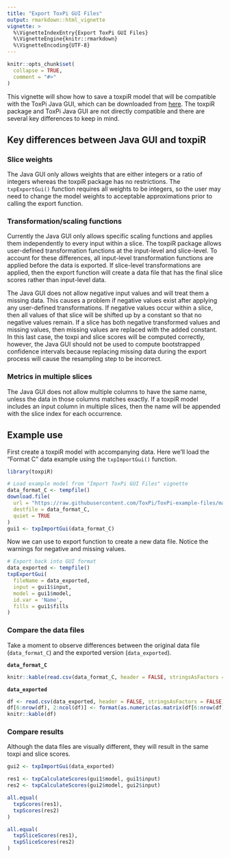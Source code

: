 ---
title: "Export ToxPi GUI Files"
output: rmarkdown::html_vignette
vignette: >
  %\VignetteIndexEntry{Export ToxPi GUI Files}
  %\VignetteEngine{knitr::rmarkdown}
  %\VignetteEncoding{UTF-8}
---
<style type="text/css">
.small-text {
  font-size: 10px;
}
</style>

```{r, include = FALSE}
knitr::opts_chunk$set(
  collapse = TRUE,
  comment = "#>"
)
```

This vignette will show how to save a toxpiR model that will be compatible with the ToxPi Java GUI, which can be downloaded from [here](https://toxpi.org/). The toxpiR package and ToxPi Java GUI are not directly compatible and there are several key differences to keep in mind.

## Key differences between Java GUI and toxpiR

### Slice weights

The Java GUI only allows weights that are either integers or a ratio of integers whereas the toxpiR package has no restrictions. The `txpExportGui()` function requires all weights to be integers, so the user may need to change the model weights to acceptable approximations prior to calling the export function.

### Transformation/scaling functions

Currently the Java GUI only allows specific scaling functions and applies them independently to every input within a slice. The toxpiR package allows user-defined transformation functions at the input-level and slice-level. To account for these differences, all input-level transformation functions are applied before the data is exported. If slice-level transformations are applied, then the export function will create a data file that has the final slice scores rather than input-level data.

The Java GUI does not allow negative input values and will treat them a missing data. This causes a problem if negative values exist after applying any user-defined transformations. If negative values occur within a slice, then all values of that slice will be shifted up by a constant so that no negative values remain. If a slice has both negative transformed values and missing values, then missing values are replaced with the added constant. In this last case, the toxpi and slice scores will be computed correctly, however, the Java GUI should not be used to compute bootstrapped confidence intervals because replacing missing data during the export process will cause the resampling step to be incorrect.

### Metrics in multiple slices

The Java GUI does not allow multiple columns to have the same name, unless the data in those columns matches exactly. If a toxpiR model includes an input column in multiple slices, then the name will be appended with the slice index for each occurrence.

## Example use

First create a toxpiR model with accompanying data. Here we'll load the "Format C" data example using the `txpImportGui()` function.

```{r}
library(toxpiR)

# Load example model from "Import ToxPi GUI Files" vignette
data_format_C <- tempfile()
download.file(
  url = "https://raw.githubusercontent.com/ToxPi/ToxPi-example-files/main/format_C.csv",
  destfile = data_format_C,
  quiet = TRUE
)
gui1 <- txpImportGui(data_format_C)
```

Now we can use to export function to create a new data file. Notice the warnings for negative and missing values.

```{r}
# Export back into GUI format
data_exported <- tempfile()
txpExportGui(
  fileName = data_exported,
  input = gui1$input,
  model = gui1$model,
  id.var = 'Name',
  fills = gui1$fills
)
```

### Compare the data files

Take a moment to observe differences between the original data file (`data_format_C`) and the exported version (`data_exported`).

**`data_format_C`**

```{r echo=FALSE}
knitr::kable(read.csv(data_format_C, header = FALSE, stringsAsFactors = FALSE))
```

**`data_exported`**

<div style="white-space: nowrap">
```{r echo=FALSE}
df <- read.csv(data_exported, header = FALSE, stringsAsFactors = FALSE)
df[6:nrow(df), 2:ncol(df)] <- format(as.numeric(as.matrix(df[6:nrow(df), 2:ncol(df)])), digits = 4)
knitr::kable(df)
```
</div>

### Compare results

Although the data files are visually different, they will result in the same toxpi and slice scores.

```{r}
gui2 <- txpImportGui(data_exported)

res1 <- txpCalculateScores(gui1$model, gui1$input)
res2 <- txpCalculateScores(gui2$model, gui2$input)

all.equal(
  txpScores(res1),
  txpScores(res2)
)

all.equal(
  txpSliceScores(res1),
  txpSliceScores(res2)
)
```
